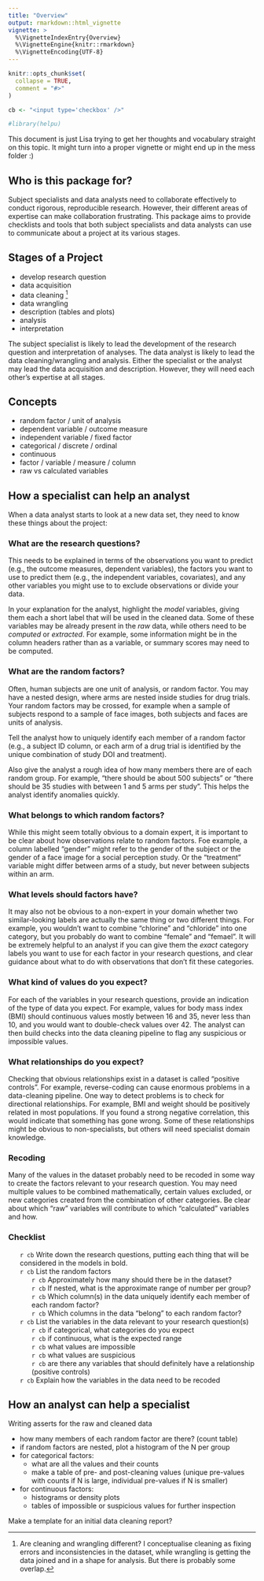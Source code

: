 ```yaml
---
title: "Overview"
output: rmarkdown::html_vignette
vignette: >
  %\VignetteIndexEntry{Overview}
  %\VignetteEngine{knitr::rmarkdown}
  %\VignetteEncoding{UTF-8}
---
```


<style>
  .cb_list ul { list-style-type: none; }
</style>


```r
knitr::opts_chunk$set(
  collapse = TRUE,
  comment = "#>"
)

cb <- "<input type='checkbox' />"
```

```r
#library(helpu)
```

This document is just Lisa trying to get her thoughts and vocabulary straight on this topic. It might turn into a proper vignette or might end up in the mess folder :)

## Who is this package for?

Subject specialists and data analysts need to collaborate effectively to conduct rigorous, reproducible research. However, their different areas of expertise can make collaboration frustrating. This package aims to provide checklists and tools that both subject specialists and data analysts can use to communicate about a project at its various stages.

## Stages of a Project

- develop research question
- data acquisition
- data cleaning [^1]
- data wrangling
- description (tables and plots)
- analysis
- interpretation

[^1]: Are cleaning and wrangling different? I conceptualise cleaning as fixing errors and inconsistencies in the dataset, while wrangling is getting the data joined and in a shape for analysis. But there is probably some overlap.

The subject specialist is likely to lead the development of the research question and interpretation of analyses. The data analyst is likely to lead the data cleaning/wrangling and analysis. Either the specialist or the analyst may lead the data acquisition and description. However, they will need each other's expertise at all stages.

## Concepts

- random factor / unit of analysis
- dependent variable / outcome measure
- independent variable / fixed factor
- categorical / discrete / ordinal
- continuous
- factor / variable / measure / column
- raw vs calculated variables

## How a specialist can help an analyst

When a data analyst starts to look at a new data set, they need to know these things about the project:

### What are the research questions? 

This needs to be explained in terms of the observations you want to predict (e.g., the outcome measures, dependent variables), the factors you want to use to predict them (e.g., the independent variables, covariates), and any other variables you might use to to exclude observations or divide your data. 

In your explanation for the analyst, highlight the *model* variables, giving them each a short label that will be used in the cleaned data. Some of these variables may be already present in the *raw* data, while others need to be *computed* or *extracted*. For example, some information might be in the column headers rather than as a variable, or summary scores may need to be computed. 

### What are the random factors? 

Often, human subjects are one unit of analysis, or random factor. You may have a nested design, where arms are nested inside studies for drug trials. Your random factors may be crossed, for example when a sample of subjects respond to a sample of face images, both subjects and faces are units of analysis. 

Tell the analyst how to uniquely identify each member of a random factor (e.g., a subject ID column, or each arm of a drug trial is identified by the unique combination of study DOI and treatment). 

Also give the analyst a rough idea of how many members there are of each random group. For example, "there should be about 500 subjects" or "there should be 35 studies with between 1 and 5 arms per study". This helps the analyst identify anomalies quickly.

### What belongs to which random factors?

While this might seem totally obvious to a domain expert, it is important to be clear about how observations relate to random factors. Foe example, a column labelled "gender" might refer to the gender of the subject or the gender of a face image for a social perception study. Or the "treatment" variable might differ between arms of a study, but never between subjects within an arm.

### What levels should factors have?

It may also not be obvious to a non-expert in your domain whether two similar-looking labels are actually the same thing or two different things. For example, you wouldn't want to combine "chlorine" and "chloride" into one category, but you probably do want to combine "female" and "femael". It will be extremely helpful to an analyst if you can give them the *exact* category labels you want to use for each factor in your research questions, and clear guidance about what to do with observations that don't fit these categories.

### What kind of values do you expect?

For each of the variables in your research questions, provide an indication of the type of data you expect. For example, values for body mass index (BMI) should continuous values mostly between 16 and 35, never less than 10, and you would want to double-check values over 42. The analyst can then build checks into the data cleaning pipeline to flag any suspicious or impossible values.

### What relationships do you expect?

Checking that obvious relationships exist in a dataset is called "positive controls". For example, reverse-coding can cause enormous problems in a data-cleaning pipeline. One way to detect problems is to check for directional relationships. For example, BMI and weight should be positively related in most populations. If you found a strong negative correlation, this would indicate that something has gone wrong. Some of these relationships might be obvious to non-specialists, but others will need specialist domain knowledge.

### Recoding

Many of the values in the dataset probably need to be recoded in some way to create the factors relevant to your research question. You may need multiple values to be combined mathematically, certain values excluded, or new categories created from the combination of other categories. Be clear about which "raw" variables will contribute to which "calculated" variables and how. 

### Checklist

<div class="cb_list">

- `r cb` Write down the research questions, putting each thing that will be considered in the models in bold.
- `r cb` List the random factors
    - `r cb` Approximately how many should there be in the dataset?
    - `r cb` If nested, what is the approximate range of number per group?
    - `r cb` Which column(s) in the data uniquely identify each member of each random factor?
    - `r cb` Which columns in the data "belong" to each random factor?
- `r cb` List the variables in the data relevant to your research question(s)
    - `r cb` if categorical, what categories do you expect
    - `r cb` if continuous, what is the expected range
    - `r cb` what values are impossible
    - `r cb` what values are suspicious
    - `r cb` are there any variables that should definitely have a relationship (positive controls)
- `r cb` Explain how the variables in the data need to be recoded 

</div>

## How an analyst can help a specialist

Writing asserts for the raw and cleaned data

- how many members of each random factor are there? (count table)
- if random factors are nested, plot a histogram of the N per group
- for categorical factors:
    - what are all the values and their counts
    - make a table of pre- and post-cleaning values (unique pre-values with counts if N is large, individual pre-values if N is smaller)
- for continuous factors:
    - histograms or density plots
    - tables of impossible or suspicious values for further inspection


Make a template for an initial data cleaning report?

